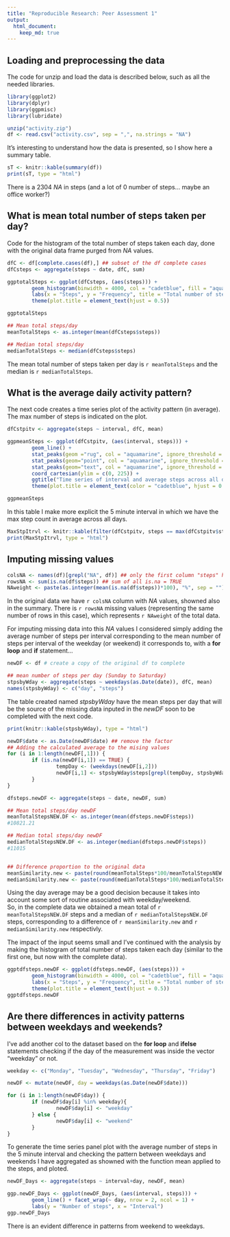 ```yaml
---
title: "Reproducible Research: Peer Assessment 1"
output: 
  html_document:
    keep_md: true
---
```


## Loading and preprocessing the data  
The code for unzip and load the data is described below, such as all the needed libraries.  
```r
library(ggplot2)
library(dplyr)
library(ggpmisc)
library(lubridate)

unzip("activity.zip")
df <- read.csv("activity.csv", sep = ",", na.strings = "NA")
```

It's interesting to understand how the data is presented, so I show here a summary table.  
```r
sT <- knitr::kable(summary(df))
print(sT, type = "html")
```

There is a 2304 *NA* in steps (and a lot of 0 number of steps... maybe an office worker?) 

## What is mean total number of steps taken per day?  
Code for the histogram of the total number of steps taken each day, done with the original data frame purged from *NA* values.  
```r
dfC <- df[complete.cases(df),] ## subset of the df complete cases
dfCsteps <- aggregate(steps ~ date, dfC, sum)

ggptotalSteps <- ggplot(dfCsteps, (aes(steps))) + 
        geom_histogram(binwidth = 4000, col = "cadetblue", fill = "aquamarine") +
        labs(x = "Steps", y = "Frequency", title = "Total number of steps taken each day") +
        theme(plot.title = element_text(hjust = 0.5))

ggptotalSteps
```
  
```r

## Mean total steps/day
meanTotalSteps <- as.integer(mean(dfCsteps$steps))

## Median total steps/day
medianTotalSteps <- median(dfCsteps$steps)
```
The mean total number of steps taken per day is `r meanTotalSteps` and the median is `r medianTotalSteps`.  

## What is the average daily activity pattern?  
The next code creates a time series plot of the activity pattern (in average). The max number of steps is indicated on the plot.  
```r
dfCstpitv <- aggregate(steps ~ interval, dfC, mean)

ggpmeanSteps <- ggplot(dfCstpitv, (aes(interval, steps))) + 
        geom_line() +
        stat_peaks(geom ="rug", col = "aquamarine", ignore_threshold = .9) +
        stat_peaks(geom="point", col = "aquamarine", ignore_threshold = .9) +
        stat_peaks(geom="text", col = "aquamarine", ignore_threshold = .9, vjust = -.5) +
        coord_cartesian(ylim = c(0, 225)) +
        ggtitle("Time series of interval and average steps across all days") +
        theme(plot.title = element_text(color = "cadetblue", hjust = 0.5))

ggpmeanSteps
```
  
In this table I make more explicit the 5 minute interval in which we have the max step count in average across all days.  
```r
MaxStpItrvl <- knitr::kable(filter(dfCstpitv, steps == max(dfCstpitv$steps))) ## as shown in the graph
print(MaxStpItrvl, type = "html")
```

## Imputing missing values  

```r
colsNA <- names(df)[grepl("NA", df)] ## only the first column "steps" have NA values
rowsNA <- sum(is.na(df$steps)) ## sum of all is.na = TRUE
NAweight <- paste(as.integer(mean(is.na(df$steps))*100), "%", sep = "") ## % of NA
```
In the original data we have `r colsNA` column with *NA* values, showned also in the summary. There is `r rowsNA` missing values (representing the same number of rows in this case), which represents `r NAweight` of the total data.  

For imputing missing data into this *NA* values I considered simply adding the average number of steps per interval corresponding to the mean number of steps per interval of the weekday (or weekend) it corresponds to, with a **for loop** and **if** statement...

```r
newDF <- df # create a copy of the original df to complete 

## mean number of steps per day (Sunday to Saturday)
stpsbyWday <- aggregate(steps ~ weekdays(as.Date(date)), dfC, mean)
names(stpsbyWday) <- c("day", "steps")
```

The table created named *stpsbyWday* have the mean steps per day that will be the source of the missing data inputed in the *newDF* soon to be completed with the next code.
```r
print(knitr::kable(stpsbyWday), type = "html")
```


```r
newDF$date <- as.Date(newDF$date) ## remove the factor
## Adding the calculated average to the mising values
for (i in 1:length(newDF[,1])) {
        if (is.na(newDF[i,1]) == TRUE) {
                tempDay <- (weekdays(newDF[i,2]))
                newDF[i,1] <- stpsbyWday$steps[grepl(tempDay, stpsbyWday$day)]
        }
}
```

```r
dfsteps.newDF <- aggregate(steps ~ date, newDF, sum)

## Mean total steps/day newDF
meanTotalStepsNEW.DF <- as.integer(mean(dfsteps.newDF$steps))
#10821.21

## Median total steps/day newDF
medianTotalStepsNEW.DF <- as.integer(median(dfsteps.newDF$steps))
#11015


## Difference proportion to the original data
meanSimilarity.new <- paste(round(meanTotalSteps*100/meanTotalStepsNEW.DF, 2), "%", sep = "")
medianSimilarity.new <- paste(round(medianTotalSteps*100/medianTotalStepsNEW.DF, 2), "%", sep = "")
```
Using the day average may be a good decision because it takes into account some sort of routine associated with weekday/weekend.  
So, in the complete data we obtained a mean total of `r meanTotalStepsNEW.DF` steps and a median of `r medianTotalStepsNEW.DF` steps, corresponding to a difference of `r meanSimilarity.new` and `r medianSimilarity.new` respectivly.  

The impact of the input seems small and I've continued with the analysis by making the histogram of total number of steps taken each day (similar to the first one, but now with the complete data).  

```r
ggptdfsteps.newDF <- ggplot(dfsteps.newDF, (aes(steps))) + 
        geom_histogram(binwidth = 4000, col = "cadetblue", fill = "aquamarine") +
        labs(x = "Steps", y = "Frequency", title = "Total number of steps taken each day") +
        theme(plot.title = element_text(hjust = 0.5))
ggptdfsteps.newDF
```

## Are there differences in activity patterns between weekdays and weekends?  
I've add another col to the dataset based on the **for loop** and **ifelse** statements checking if the day of the measurement was inside the vector "weekday" or not.  
```r
weekday <- c("Monday", "Tuesday", "Wednesday", "Thursday", "Friday")

newDF <- mutate(newDF, day = weekdays(as.Date(newDF$date)))

for (i in 1:length(newDF$day)) {
        if (newDF$day[i] %in% weekday){
                newDF$day[i] <- "weekday"
        } else {
                newDF$day[i] <- "weekend"
        }
}
```

To generate the time series panel plot with the average number of steps in the 5 minute interval and checking the pattern between weekdays and weekends I have aggregated as showned with the function mean applied to the steps, and ploted.  
```r
newDF_Days <- aggregate(steps ~ interval+day, newDF, mean)

ggp.newDF_Days <- ggplot(newDF_Days, (aes(interval, steps))) + 
        geom_line() + facet_wrap(~ day, nrow = 2, ncol = 1) +
        labs(y = "Number of steps", x = "Interval")
ggp.newDF_Days
```

There is an evident difference in patterns from weekend to weekdays.  